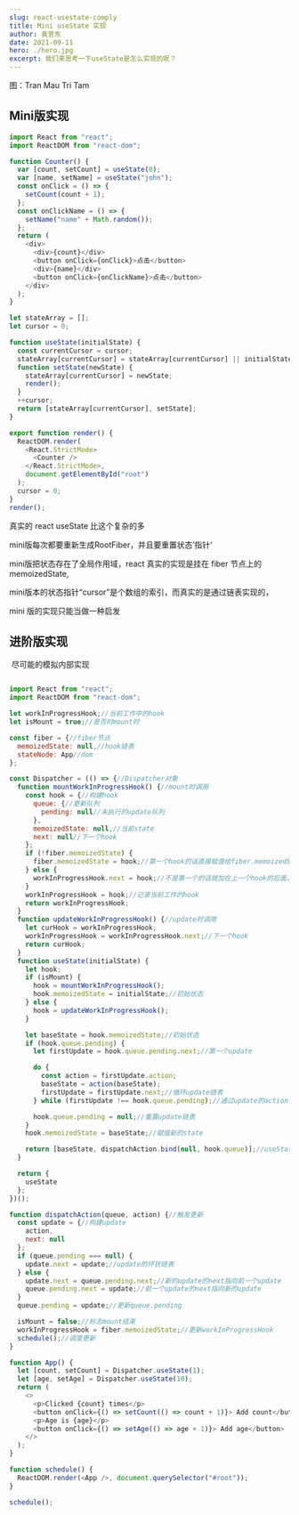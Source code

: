 ```yaml
---
slug: react-usestate-comply
title: Mini useState 实现
author: 袁官东
date: 2021-09-11
hero: ./hero.jpg
excerpt: 我们来思考一下useState是怎么实现的呢？
---
```


<div className={"img-desc"}>图：Tran Mau Tri Tam</div>


## Mini版实现

```js
import React from "react";
import ReactDOM from "react-dom";

function Counter() {
  var [count, setCount] = useState(0);
  var [name, setName] = useState("john");
  const onClick = () => {
    setCount(count + 1);
  };
  const onClickName = () => {
    setName("name" + Math.random());
  };
  return (
    <div>
      <div>{count}</div>
      <button onClick={onClick}>点击</button>
      <div>{name}</div>
      <button onClick={onClickName}>点击</button>
    </div>
  );
}

let stateArray = [];
let cursor = 0;

function useState(initialState) {
  const currentCursor = cursor;
  stateArray[currentCursor] = stateArray[currentCursor] || initialState;
  function setState(newState) {
    stateArray[currentCursor] = newState;
    render();
  }
  ++cursor;
  return [stateArray[currentCursor], setState];
}

export function render() {
  ReactDOM.render(
    <React.StrictMode>
      <Counter />
    </React.StrictMode>,
    document.getElementById("root")
  );
  cursor = 0;
}
render();
```

<div className="art-container">
  <a href="https://codesandbox.io/s/usestate-zoj75?file=/src/index.js:0-984" target="_blank" style={{marginBottom:20,width:184,height:40, display:'block',background:'url("https://codesandbox.io/static/img/play-codesandbox.svg")'}}>
  </a>
</div>

真实的 react useState 比这个复杂的多

mini版每次都要重新生成RootFiber，并且要重置状态’指针‘

mini版把状态存在了全局作用域，react 真实的实现是挂在 fiber 节点上的 memoizedState, 

mini版本的状态指针“cursor”是个数组的索引，而真实的是通过链表实现的，

mini 版的实现只能当做一种启发


## 进阶版实现

 尽可能的模拟内部实现

```js

import React from "react";
import ReactDOM from "react-dom";

let workInProgressHook;//当前工作中的hook
let isMount = true;//是否时mount时

const fiber = {//fiber节点
  memoizedState: null,//hook链表
  stateNode: App//dom
};

const Dispatcher = (() => {//Dispatcher对象
  function mountWorkInProgressHook() {//mount时调用
    const hook = {//构建hook
      queue: {//更新队列
        pending: null//未执行的update队列
      },
      memoizedState: null,//当前state
      next: null//下一个hook
    };
    if (!fiber.memoizedState) {
      fiber.memoizedState = hook;//第一个hook的话直接赋值给fiber.memoizedState
    } else {
      workInProgressHook.next = hook;//不是第一个的话就加在上一个hook的后面，形成链表
    }
    workInProgressHook = hook;//记录当前工作的hook
    return workInProgressHook;
  }
  function updateWorkInProgressHook() {//update时调用
    let curHook = workInProgressHook;
    workInProgressHook = workInProgressHook.next;//下一个hook
    return curHook;
  }
  function useState(initialState) {
    let hook;
    if (isMount) {
      hook = mountWorkInProgressHook();
      hook.memoizedState = initialState;//初始状态
    } else {
      hook = updateWorkInProgressHook();
    }

    let baseState = hook.memoizedState;//初始状态
    if (hook.queue.pending) {
      let firstUpdate = hook.queue.pending.next;//第一个update

      do {
        const action = firstUpdate.action;
        baseState = action(baseState);
        firstUpdate = firstUpdate.next;//循环update链表
      } while (firstUpdate !== hook.queue.pending);//通过update的action计算state

      hook.queue.pending = null;//重置update链表
    }
    hook.memoizedState = baseState;//赋值新的state

    return [baseState, dispatchAction.bind(null, hook.queue)];//useState的返回
  }

  return {
    useState
  };
})();

function dispatchAction(queue, action) {//触发更新
  const update = {//构建update
    action,
    next: null
  };
  if (queue.pending === null) {
    update.next = update;//update的环状链表
  } else {
    update.next = queue.pending.next;//新的update的next指向前一个update
    queue.pending.next = update;//前一个update的next指向新的update
  }
  queue.pending = update;//更新queue.pending

  isMount = false;//标志mount结束
  workInProgressHook = fiber.memoizedState;//更新workInProgressHook
  schedule();//调度更新
}

function App() {
  let [count, setCount] = Dispatcher.useState(1);
  let [age, setAge] = Dispatcher.useState(10);
  return (
    <>
      <p>Clicked {count} times</p>
      <button onClick={() => setCount(() => count + 1)}> Add count</button>
      <p>Age is {age}</p>
      <button onClick={() => setAge(() => age + 1)}> Add age</button>
    </>
  );
}

function schedule() {
  ReactDOM.render(<App />, document.querySelector("#root"));
}

schedule();
```

<div className="art-container">
  <a href="https://codesandbox.io/s/react-usestate-1-j2g0i?file=/src/index.js:1802-1808" target="_blank" style={{marginBottom:20,width:184,height:40, display:'block',background:'url("https://codesandbox.io/static/img/play-codesandbox.svg")'}}>
  </a>
</div>